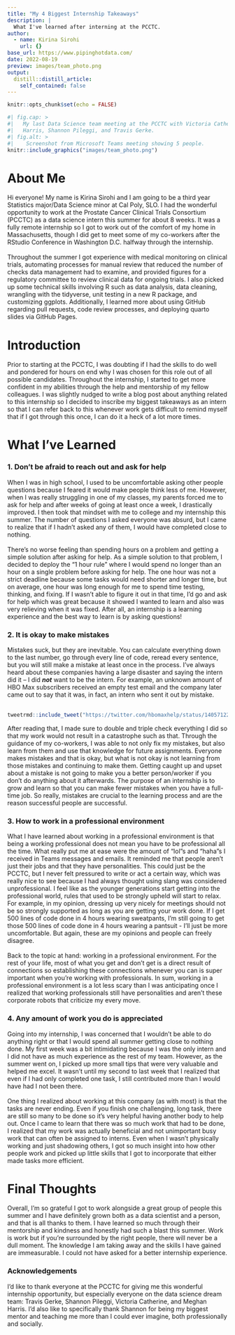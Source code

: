 ```yaml
---
title: "My 4 Biggest Internship Takeaways"
description: |
  What I've learned after interning at the PCCTC.
author:
  - name: Kirina Sirohi
    url: {}
base_url: https://www.pipinghotdata.com/
date: 2022-08-19
preview: images/team_photo.png
output:
  distill::distill_article:
    self_contained: false
---
```


```r
knitr::opts_chunk$set(echo = FALSE)
```


```r
#| fig.cap: > 
#|   My last Data Science team meeting at the PCCTC with Victoria Catherine, Meghan
#|   Harris, Shannon Pileggi, and Travis Gerke.
#| fig.alt: > 
#|    Screenshot from Microsoft Teams meeting showing 5 people.
knitr::include_graphics("images/team_photo.png")
```

# About Me

Hi everyone! My name is Kirina Sirohi and I am going to be a third year Statistics
major/Data Science minor at Cal Poly, SLO. I had the wonderful opportunity to work
at the Prostate Cancer Clinical Trials Consortium (PCCTC) as a data science intern this
summer for about 8 weeks. It was a fully remote internship so I got to work out of the 
comfort of my home in Massachusetts, though I did get to meet some of my co-workers 
after the RStudio Conference in Washington D.C. halfway through the internship.
<br> <br>
Throughout the summer I got experience with medical monitoring on clinical trials, 
automating processes for manual review that reduced the number of checks data 
management had to examine, and provided figures for a regulatory committee to 
review clinical data for ongoing trials. I also picked up some technical skills
involving R such as data analysis, data cleaning, wrangling with the tidyverse, 
unit testing in a new R package, and customizing ggplots. Additionally, I learned more 
about using GitHub regarding pull requests, code review processes, and deploying 
quarto slides via GitHub Pages. 

# Introduction

Prior to starting at the PCCTC, I was doubting if I had the skills to do well and pondered for hours on end why I was chosen for this role out of all possible candidates. Throughout the internship, I started to get more confident in my abilities through the help and mentorship of my fellow colleagues. I was slightly nudged to write a blog post about anything related to this internship so I decided to inscribe my biggest takeaways as an intern so that I can refer back to this whenever work gets difficult to remind myself that if I got through this once, I can do it a heck of a lot more times.

# What I've Learned

### 1. Don't be afraid to reach out and ask for help

When I was in high school, I used to be uncomfortable asking other people questions because I feared it would make people think less of me. However, when I was really struggling in one of my classes, my parents forced me to ask for help and after weeks of going at least once a week, I drastically improved. I then took that mindset with me to college and my internship this summer. The number of questions I asked everyone was absurd, but I came to realize that if I hadn't asked any of them, I would have completed close to nothing. <br> <br> There's no worse feeling than spending hours on a problem and getting a simple solution after asking for help. As a simple solution to that problem, I decided to deploy the "1 hour rule" where I would spend no longer than an hour on a single problem before asking for help. The one hour was not a strict deadline because some tasks would need shorter and longer time, but on average, one hour was long enough for me to spend time testing, thinking, and fixing. If I wasn't able to figure it out in that time, I'd go and ask for help which was great because it showed I wanted to learn and also was very relieving when it was fixed. After all, an internship is a learning experience and the best way to learn is by asking questions!

### 2. It is okay to make mistakes

Mistakes suck, but they are inevitable. You can calculate everything down to the last number, go through every line of code, reread every sentence, but you will still make a mistake at least once in the process. I've always heard about these companies having a large disaster and saying the intern did it -- I did ***not*** want to be the intern. For example, an unknown amount of HBO Max subscribers received an empty test email and the company later came out to say that it was, in fact, an intern who sent it out by mistake. <br> <br>

```r
tweetrmd::include_tweet("https://twitter.com/hbomaxhelp/status/1405712235108917249?lang=en")
```

After reading that, I made sure to double and triple check everything I did so that my work would not result in a catastrophe such as that. Through the guidance of my co-workers, I was able to not only fix my mistakes, but also learn from them and use that knowledge for future assignments. Everyone makes mistakes and that is okay, but what is not okay is not learning from those mistakes and continuing to make them. Getting caught up and upset about a mistake is not going to make you a better person/worker if you don't do anything about it afterwards. The purpose of an internship is to grow and learn so that you can make fewer mistakes when you have a full-time job. So really, mistakes are crucial to the learning process and are the reason successful people are successful.

### 3. How to work in a professional environment

What I have learned about working in a professional environment is that being a working professional does not mean you have to be professional all the time. What really put me at ease were the amount of "lol"s and "haha"s I received in Teams messages and emails. It reminded me that people aren't just their jobs and that they have personalities. This could just be the PCCTC, but I never felt pressured to write or act a certain way, which was really nice to see because I had always thought using slang was considered unprofessional. I feel like as the younger generations start getting into the professional world, rules that used to be strongly upheld will start to relax. For example, in my opinion, dressing up very nicely for meetings should not be so strongly supported as long as you are getting your work done. If I get 500 lines of code done in 4 hours wearing sweatpants, I'm still going to get those 500 lines of code done in 4 hours wearing a pantsuit - I'll just be more uncomfortable. But again, these are my opinions and people can freely disagree. <br> <br> Back to the topic at hand: working in a professional environment. For the rest of your life, most of what you get and don't get is a direct result of connections so establishing these connections whenever you can is super important when you're working with professionals. In sum, working in a professional environment is a lot less scary than I was anticipating once I realized that working professionals still have personalities and aren't these corporate robots that criticize my every move.

### 4. Any amount of work you do is appreciated

Going into my internship, I was concerned that I wouldn't be able to do anything right or that I would spend all summer getting close to nothing done. My first week was a bit intimidating because I was the only intern and I did not have as much experience as the rest of my team. However, as the summer went on, I picked up more small tips that were very valuable and helped me excel. It wasn't until my second to last week that I realized that even if I had only completed one task, I still contributed more than I would have had I not been there. <br> <br> One thing I realized about working at this company (as with most) is that the tasks are never ending. Even if you finish one challenging, long task, there are still so many to be done so it's very helpful having another body to help out. Once I came to learn that there was so much work that had to be done, I realized that my work was actually beneficial and not unimportant busy work that can often be assigned to interns. Even when I wasn't physically working and just shadowing others, I got so much insight into how other people work and picked up little skills that I got to incorporate that either made tasks more efficient.

# Final Thoughts

Overall, I'm so grateful I got to work alongside a great group of people this summer and I have definitely grown both as a data scientist and a person, and that is all thanks to them. I have learned so much through their mentorship and kindness and honestly had such a blast this summer. Work is work but if you're surrounded by the right people, there will never be a dull moment. The knowledge I am taking away and the skills I have gained are immeasurable. I could not have asked for a better internship experience.


### Acknowledgements

I'd like to thank everyone at the PCCTC for giving me this wonderful internship
opportunity, but especially everyone on the data science dream team: Travis Gerke,
Shannon Pileggi, Victoria Catherine, and Meghan Harris. I'd also like to specifically thank Shannon for being my biggest mentor and teaching me more than I could ever imagine, both professionally and socially.
